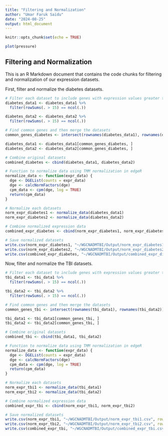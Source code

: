 ```yaml
---
title: "Filtering and Normalization"
author: "Umar Faruk Saidu"
date: "2024-08-25"
output: html_document
---
```


```r
knitr::opts_chunk$set(echo = TRUE)
```


```r
plot(pressure)
```


## Filtering and Normalization

This is an R Markdown document that contains the code chunks for filtering and normalization of our expression datasets.

First, filter and normalize the diabetes datasets.

```r

# Filter each dataset to include genes with expression values greater than 15 across the whole samples
diabetes_data1 <- diabetes_data1 %>% 
  filter(rowSums(. > 15) == ncol(.))

diabetes_data2 <- diabetes_data2 %>% 
  filter(rowSums(. > 15) == ncol(.))

# Find common genes and then merge the datasets
common_genes_diabetes <- intersect(rownames(diabetes_data1), rownames(diabetes_data2))

diabetes_data1 <- diabetes_data1[common_genes_diabetes, ]
diabetes_data2 <- diabetes_data2[common_genes_diabetes, ]

# Combine original datasets
combined_diabetes <- cbind(diabetes_data1, diabetes_data2)

# Function to normalize data using TMM normalization in edgeR
normalize_data <- function(expr_data) {
  dge <- DGEList(counts = expr_data)
  dge <- calcNormFactors(dge)
  cpm_data <- cpm(dge, log = TRUE)
  return(cpm_data)
}

# Normalize each datasets
norm_expr_diabetes1 <- normalize_data(diabetes_data1)
norm_expr_diabetes2 <- normalize_data(diabetes_data2)

# Combine normalized expression data
combined_expr_diabetes <- cbind(norm_expr_diabetes1, norm_expr_diabetes2)

# Save normalized datasets
write.csv(norm_expr_diabetes1, "~/WGCNADMTBI/Output/norm_expr_diabetes1.csv", row.names = TRUE)
write.csv(norm_expr_diabetes2, "~/WGCNADMTBI/Output/norm_expr_diabetes2.csv", row.names = TRUE)
write.csv(combined_expr_diabetes, "~/WGCNADMTBI/Output/combined_expr_diabetes.csv", row.names = TRUE)

```

Now, filter and normalize the TBI datasets.

```r

# Filter each dataset to include genes with expression values greater than 15 across the whole samples
tbi_data1 <- tbi_data1 %>% 
  filter(rowSums(. > 15) == ncol(.))

tbi_data2 <- tbi_data2 %>% 
  filter(rowSums(. > 15) == ncol(.))

# Find common genes and then merge the datasets
common_genes_tbi <- intersect(rownames(tbi_data1), rownames(tbi_data2))

tbi_data1 <- tbi_data1[common_genes_tbi, ]
tbi_data2 <- tbi_data2[common_genes_tbi, ]

# Combine original datasets
combined_tbi <- cbind(tbi_data1, tbi_data2)

# Function to normalize data using TMM normalization in edgeR
normalize_data <- function(expr_data) {
  dge <- DGEList(counts = expr_data)
  dge <- calcNormFactors(dge)
  cpm_data <- cpm(dge, log = TRUE)
  return(cpm_data)
}

# Normalize each datasets
norm_expr_tbi1 <- normalize_data(tbi_data1)
norm_expr_tbi2 <- normalize_data(tbi_data2)

# Combine normalized expression data
combined_expr_tbi <- cbind(norm_expr_tbi1, norm_expr_tbi2)

# Save normalized datasets
write.csv(norm_expr_tbi1, "~/WGCNADMTBI/Output/norm_expr_tbi1.csv", row.names = TRUE)
write.csv(norm_expr_tbi2, "~/WGCNADMTBI/Output/norm_expr_tbi2.csv", row.names = TRUE)
write.csv(combined_expr_tbi, "~/WGCNADMTBI/Output/combined_expr_tbi.csv", row.names = TRUE)

```

